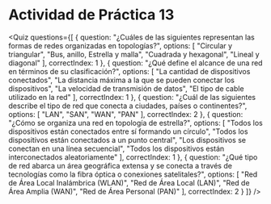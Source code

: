 # Actividad de Práctica 13

<Quiz questions={[
  {
    question: "¿Cuáles de las siguientes representan las formas de redes organizadas en topologías?",
    options: [
      "Circular y triangular",
      "Bus, anillo, Estrella y malla",
      "Cuadrada y hexagonal",
      "Lineal y diagonal"
    ],
    correctIndex: 1
  },
  {
    question: "¿Qué define el alcance de una red en términos de su clasificación?",
    options: [
      "La cantidad de dispositivos conectados",
      "La distancia máxima a la que se pueden conectar los dispositivos",
      "La velocidad de transmisión de datos",
      "El tipo de cable utilizado en la red"
    ],
    correctIndex: 1
  },
  {
    question: "¿Cuál de las siguientes describe el tipo de red que conecta a ciudades, países o continentes?",
    options: [
      "LAN",
      "SAN",
      "WAN",
      "PAN"
    ],
    correctIndex: 2
  },
  {
    question: "¿Cómo se organiza una red en topología de estrella?",
    options: [
      "Todos los dispositivos están conectados entre sí formando un círculo",
      "Todos los dispositivos están conectados a un punto central",
      "Los dispositivos se conectan en una línea secuencial",
      "Todos los dispositivos están interconectados aleatoriamente"
    ],
    correctIndex: 1
  },
  {
    question: "¿Qué tipo de red abarca un área geográfica extensa y se conecta a través de tecnologías como la fibra óptica o conexiones satelitales?",
    options: [
      "Red de Área Local Inalámbrica (WLAN)",
      "Red de Área Local (LAN)",
      "Red de Área Amplia (WAN)",
      "Red de Área Personal (PAN)"
    ],
    correctIndex: 2
  }
]} />
